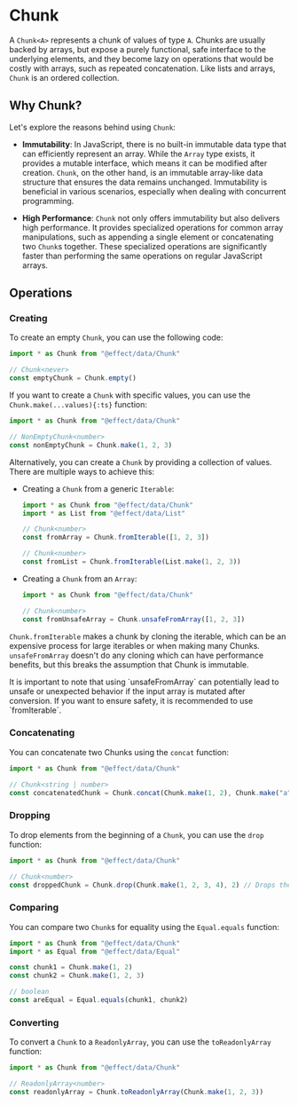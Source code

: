 
# Chunk

A `Chunk<A>` represents a chunk of values of type `A`.
Chunks are usually backed by arrays, but expose a purely functional, safe interface to the underlying elements, and they become lazy on operations that would be costly with arrays, such as repeated concatenation. Like lists and arrays, `Chunk` is an ordered collection.

## Why Chunk?

Let's explore the reasons behind using `Chunk`:

- **Immutability**: In JavaScript, there is no built-in immutable data type that can efficiently represent an array. While the `Array` type exists, it provides a mutable interface, which means it can be modified after creation. `Chunk`, on the other hand, is an immutable array-like data structure that ensures the data remains unchanged. Immutability is beneficial in various scenarios, especially when dealing with concurrent programming.

- **High Performance**: `Chunk` not only offers immutability but also delivers high performance. It provides specialized operations for common array manipulations, such as appending a single element or concatenating two `Chunk`s together. These specialized operations are significantly faster than performing the same operations on regular JavaScript arrays.

## Operations

### Creating

To create an empty `Chunk`, you can use the following code:

```ts
import * as Chunk from "@effect/data/Chunk"

// Chunk<never>
const emptyChunk = Chunk.empty()
```

If you want to create a `Chunk` with specific values, you can use the `Chunk.make(...values){:ts}` function:

```ts
import * as Chunk from "@effect/data/Chunk"

// NonEmptyChunk<number>
const nonEmptyChunk = Chunk.make(1, 2, 3)
```

Alternatively, you can create a `Chunk` by providing a collection of values. There are multiple ways to achieve this:

- Creating a `Chunk` from a generic `Iterable`:

  ```ts
  import * as Chunk from "@effect/data/Chunk"
  import * as List from "@effect/data/List"

  // Chunk<number>
  const fromArray = Chunk.fromIterable([1, 2, 3])

  // Chunk<number>
  const fromList = Chunk.fromIterable(List.make(1, 2, 3))
  ```

- Creating a `Chunk` from an `Array`:

  ```ts
  import * as Chunk from "@effect/data/Chunk"

  // Chunk<number>
  const fromUnsafeArray = Chunk.unsafeFromArray([1, 2, 3])
  ```

`Chunk.fromIterable` makes a chunk by cloning the iterable, which can be an expensive process for large iterables or when making many Chunks. `unsafeFromArray` doesn't do any cloning which can have performance benefits, but this breaks the assumption that Chunk is immutable. 

<Warning>
  It is important to note that using `unsafeFromArray` can potentially lead to
  unsafe or unexpected behavior if the input array is mutated after conversion.
  If you want to ensure safety, it is recommended to use `fromIterable`.
</Warning>

### Concatenating

You can concatenate two Chunks using the `concat` function:

```ts
import * as Chunk from "@effect/data/Chunk"

// Chunk<string | number>
const concatenatedChunk = Chunk.concat(Chunk.make(1, 2), Chunk.make("a", "b"))
```

### Dropping

To drop elements from the beginning of a `Chunk`, you can use the `drop` function:

```ts
import * as Chunk from "@effect/data/Chunk"

// Chunk<number>
const droppedChunk = Chunk.drop(Chunk.make(1, 2, 3, 4), 2) // Drops the first 2 elements from the Chunk
```

### Comparing

You can compare two `Chunk`s for equality using the `Equal.equals` function:

```ts
import * as Chunk from "@effect/data/Chunk"
import * as Equal from "@effect/data/Equal"

const chunk1 = Chunk.make(1, 2)
const chunk2 = Chunk.make(1, 2, 3)

// boolean
const areEqual = Equal.equals(chunk1, chunk2)
```

### Converting

To convert a `Chunk` to a `ReadonlyArray`, you can use the `toReadonlyArray` function:

```ts
import * as Chunk from "@effect/data/Chunk"

// ReadonlyArray<number>
const readonlyArray = Chunk.toReadonlyArray(Chunk.make(1, 2, 3))
```
